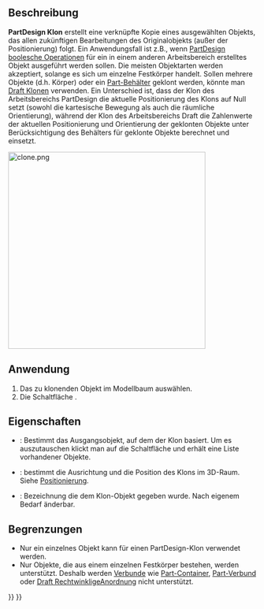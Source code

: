 <languages/>

{{Docnav/de
|[[PartDesign_SubShapeBinder/de| Teilformbinder erstellen]]
|[[PartDesign_Plane/de|Bezugsebene erstellen]]
|[[PartDesign_Workbench/de|PartDesign]]
|IconL=PartDesign_SubShapeBinder.svg
|IconR=PartDesign_Plane.svg
|IconC=Workbench_PartDesign.svg
}}

{{GuiCommand/de
|Name=PartDesign Clone
|Name/de=PartDesign Klon
|MenuLocation=Part Design → Klon erzeugen
|Workbenches=[[PartDesign_Workbench/de|PartDesign]]
|Version=0.17
|SeeAlso=[[Draft_Clone/de|Draft Klon]]
}}

<span id="Description"></span>
==Beschreibung==

'''PartDesign Klon''' erstellt eine verknüpfte Kopie eines ausgewählten Objekts, das allen zukünftigen Bearbeitungen des Originalobjekts (außer der Positionierung) folgt. Ein Anwendungsfall ist z.B., wenn [[PartDesign_Boolean/de|PartDesign boolesche Operationen]] für ein in einem anderen Arbeitsbereich erstelltes Objekt ausgeführt werden sollen. Die meisten Objektarten werden akzeptiert, solange es sich um einzelne Festkörper handelt. Sollen mehrere Objekte (d.h. Körper) oder ein [[Std_Part/de|Part-Behälter]] geklont werden, könnte man [[Draft_Clone/de|Draft Klonen]] verwenden. Ein Unterschied ist, dass der Klon des Arbeitsbereichs PartDesign die aktuelle Positionierung des Klons auf Null setzt (sowohl die kartesische Bewegung als auch die räumliche Orientierung), während der Klon des Arbeitsbereichs Draft die Zahlenwerte der aktuellen Positionierung und Orientierung der geklonten Objekte unter Berücksichtigung des Behälters für geklonte Objekte berechnet und einsetzt.

[[File:clone.png|400px]]
{{Caption|Klon des Stiftes, der als eigenständiges Objekt im 3D-Raum bewegt wird}}

<span id="Usage"></span>
==Anwendung==

# Das zu klonenden Objekt im Modellbaum auswählen.
# Die Schaltfläche {{Button|[[File:PartDesign_Clone.svg|24px]] '''Klon erzeugen'''}}.

<span id="Properties"></span>
==Eigenschaften==

* {{PropertyData/de|Base Feature}}: Bestimmt das Ausgangsobjekt, auf dem der Klon basiert. Um es auszutauschen klickt man auf die Schaltfläche {{Button|...}} und erhält eine Liste vorhandener Objekte.
* {{PropertyData/de|Placement}}: bestimmt die Ausrichtung und die Position des Klons im 3D-Raum. Siehe [[Placement/de|Positionierung]].
* {{PropertyData/de|Label}}: Bezeichnung die dem Klon-Objekt gegeben wurde. Nach eigenem Bedarf änderbar.

<span id="Limitations"></span>
==Begrenzungen==

* Nur ein einzelnes Objekt kann für einen PartDesign-Klon verwendet werden.
* Nur Objekte, die aus einem einzelnen Festkörper bestehen, werden unterstützt. Deshalb werden [[Glossary/de#Compound|Verbunde]] wie [[Std_Part/de|Part-Container]], [[Part_MakeCompound/de|Part-Verbund]] oder [[Draft_OrthoArray/de|Draft RechtwinkligeAnordnung]] nicht unterstützt.


{{Docnav/de
|[[PartDesign_SubShapeBinder/de| Teilformbinder erstellen]]
|[[PartDesign_Plane/de|Bezugsebene erstellen]]
|[[PartDesign_Workbench/de|PartDesign]]
|IconL=PartDesign_SubShapeBinder.svg
|IconR=PartDesign_Plane.svg
|IconC=Workbench_PartDesign.svg
}}

{{PartDesign_Tools_navi{{#translation:}}}}
{{Userdocnavi{{#translation:}}}}
